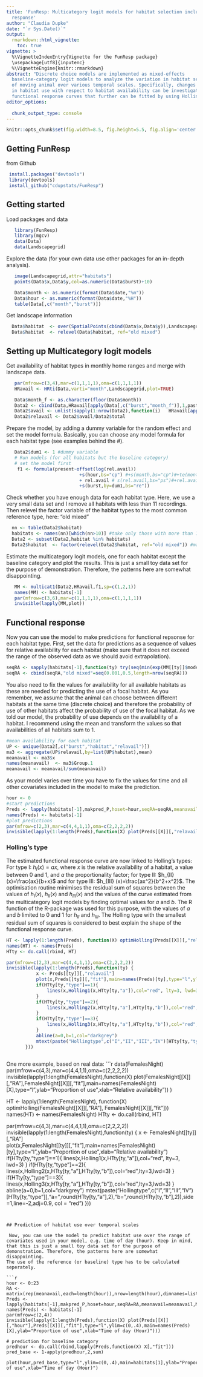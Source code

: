 ```yaml
---
title: 'FunResp: Multicategory logit models for habitat selection including functional
  response'
author: "Claudia Dupke"
date: "`r Sys.Date()`"
output: 
  rmarkdown::html_vignette:
    toc: true
vignette: >
  %\VignetteIndexEntry{Vignette for the FunResp package}
  \usepackage[utf8]{inputenc}
  %\VignetteEngine{knitr::rmarkdown}
abstract: "Discrete choice models are implemented as mixed-effects
  baseline-category logit models to analyze the variation in habitat selection
  of moving animal over various temporal scales. Specifically, changes
  in habitat use with respect to habitat availability can be investigated leading to  
  functional response curves that further can be fitted by using Holling’s formulas. \n \n \n"
editor_options: 
  
  chunk_output_type: console
---
```


```r
knitr::opts_chunk$set(fig.width=8.5, fig.height=5.5, fig.align='center', warning=FALSE, message=FALSE, cache = T)
```

## Getting FunResp
 
 from Github
 
```r
 install.packages("devtools")
 library(devtools)
 install_github("cdupstats/FunResp")
```

 
##  Getting started
 
 Load packages and data
```r
   library(FunResp)
   library(mgcv)
   data(Data)
   data(Landscapegrid)
```  
 
 Explore the data (for your own data use other packages for an in-depth analysis). 
 
```r
   image(Landscapegrid,attr="habitats")
   points(Data$x,Data$y,col=as.numeric(Data$burst)+10)

   Data$month <- as.numeric(format(Data$date,"%m"))
   Data$hour <- as.numeric(format(Data$date,"%H"))
   table(Data[,c("month","burst")])
``` 
 
 Get landscape information
 
```r
  Data$habitat  <- over(SpatialPoints(cbind(Data$x,Data$y)),Landscapegrid)$habitat
  Data$habitat  <- relevel(Data$habitat, ref="old mixed")
``` 
## Setting up Multicategory logit models

Get availability of habitat types in monthly home ranges 
and merge with landscape data.

```r
   par(mfrow=c(3,4),mar=c(1,1,1,1),oma=c(1,1,1,1))
   HRavail <- HRti(Data,varti="month",Landscapegrid,plot=TRUE)

   Data$month_f <- as.character(floor(Data$month))
   Data2 <- cbind(Data,HRavail[apply(Data[,c("burst","month_f")],1,paste,collapse="."),-c(1:2)])
   Data2$avail <- unlist(sapply(1:nrow(Data2),function(i)   HRavail[apply(Data2[i,c("burst","month_f")],1,paste,collapse="."),as.character(unlist(Data2[i,"habitat"]))]))
   Data2$relavail <- Data2$avail/Data2$total
```
  
   Prepare the model, by adding a dummy variable for the random effect and set the model formula.
   Basically, you can choose any model formula for each habitat type (see examples behind the #).
   
```r
   Data2$dum1 <- 1 #dummy variable
   # Run models (for all habitats but the baseline category)
   # set the model first
    f1 <- formula(present~offset(log(rel.avail))
                           +s(hour,bs="cp") #+s(month,bs="cp")#+te(month,hour,by=sex,bs="cp")
                           + rel.avail # s(rel.avail,bs="ps")#+rel.avail*season
                           +s(burst,by=dum1,bs="re"))
```

Check whether you have enough data for each habitat type. Here, we use a very small data set and I remove all habitats with less than 11 recordings.
 Then relevel the factor variable of the habitat types to the most common reference type, here: "old mixed"
 
```r
  nn <- table(Data2$habitat)
  habitats <- names(nn)[which(nn>10)] #take only those with more than 10 recordings
  Data2 <- subset(Data2,habitat %in% habitats)
  Data2$habitat  <- factor(relevel(Data2$habitat, ref="old mixed")) #make sure that baseline habitat is at first position like relevel(Data$habitat, ref="old mixed")
```
  
 Estimate the multicategory logit models, one for each habitat except the baseline category and plot the results. This is just a small toy data set for the purpose of demonstration. Therefore, the patterns here are somewhat disappointing. 
   
```r
   MM <- multicat1(Data2,HRavail,f1,sp=c(1,2,1))
   names(MM) <- habitats[-1]
   par(mfrow=c(3,6),mar=c(1,1,1,1),oma=c(1,1,1,1))
   invisible(lapply(MM,plot))
```
 

## Functional response

Now you can use the model to make predictions for functional repsonse for each habitat type.
First, set the data for predictions as a sequence of values for relative availability for each habitat (make sure that it does not exceed the range of the observed data as we should avoid extrapolation).

```r
seqRA <- sapply(habitats[-1],function(ty) try(seq(min(exp(MM[[ty]]$model$"offset(log(rel.avail))")),min(quantile(exp(MM[[ty]]$model$"offset(log(rel.avail))"),.95),0.9), length=100)))
seqRA <- cbind(seqRA,"old mixed"=seq(0.001,0.5,length=nrow(seqRA)))
```

You also need to fix the values for availability for all available habitats as these are needed for predicting the use of a focal habitat. As you remember, we assume that the animal can choose between different habitats at the same time (discrete choice) and therefore the probability of use of other habitats affect the probability of use of the focal habitat. As we told our model, the probability of use depends on the availability of a habitat. I recommend using the mean and transform the values so that availabilities of all habitats sum to 1. 

```r
#mean availability for each habitat
UP <- unique(Data2[,c("burst","habitat","relavail")])
ma3 <- aggregate(UP$relavail,by=list(UP$habitat),mean)
meanavail <- ma3$x
names(meanavail)  <- ma3$Group.1
meanavail <- meanavail/sum(meanavail)
```

As your model varies over time you have to fix the values for time and all other covariates included in the model to make the prediction.

```r
hour <- 0
#start predictions
Preds <- lapply(habitats[-1],makpred_P,hoset=hour,seqRA=seqRA,meanavail=meanavail,Mod=MM)
names(Preds) <- habitats[-1]
#plot predictions
par(mfrow=c(2,3),mar=c(4,4,1,1),oma=c(2,2,2,2))
invisible(lapply(1:length(Preds),function(X) plot(Preds[[X]][,"relavail"],Preds[[X]][,"fit"],main=names(Preds)[X],type="l",ylab="Proportion of use",xlab="Relative availability")))
```

### Holling's type

The estimated functional response curve are now linked to Holling's types: 
For type I:
$h_I(x)=a x$, where $x$ is the relative availability of a habitat, a value
between 0 and 1, and $a$ the proportionality factor; for type II:
 $h_{II} (x)=\frac{ax}{b+x}$ and for type III: $h_{III}
 (x)=\frac{ax^2}{b^2+x^2}$. The optimisation routine minimises the residual sum
 of squares between the values of $h_I(x)$, $h_{II}(x)$ and $h_{III}(x)$ and the 
 values of the curve estimated from the
 multicategory logit models by finding optimal values for $a$ and $b$. The R function
 \emph{optim} of the R-package \emph{stats} was used for this
 purpose, with the values of $a$ and $b$ limited to 0
 and 1 for $h_{II}$ and $h_{III}$.
 The Holling type with the smallest residual sum of squares is considered to
 best explain the shape of the functional response curve.
 
 ```r
HT <- lapply(1:length(Preds), function(X) optimHolling(Preds[[X]][,"relavail"],Preds[[X]][,"fit"]))
names(HT) <- names(Preds)
HTty <- do.call(rbind, HT)

par(mfrow=c(2,3),mar=c(4,4,1,1),oma=c(2,2,2,2))
invisible(lapply(1:length(Preds),function(ty) {
			x <- Preds[[ty]][,"relavail"]	
			plot(x,Preds[[ty]][,"fit"],main=names(Preds)[ty],type="l",ylab="Proportion of use",xlab="Relative availability")
			if(HTty[ty,"type"]==1){
				lines(x,Holling1(x,HTty[ty,"a"]),col="red", lty=3, lwd=3)
			}
			if(HTty[ty,"type"]==2){
				lines(x,Holling2(x,HTty[ty,"a"],HTty[ty,"b"]),col="red",lty=3,lwd=3)
			}
			if(HTty[ty,"type"]==3){
				lines(x,Holling3(x,HTty[ty,"a"],HTty[ty,"b"]),col="red",lty=3,lwd=3)
			}
			abline(a=0,b=1,col="darkgrey")
			mtext(paste("Hollingtype",c("I","II","III","IV")[HTty[ty,"type"]],"\n a=",round(HTty[ty,"a"],2),"\n b=",round(HTty[ty,"b"],2)),side=1,line=-2,adj=0.9, col = "red")
		}))
  
```

One more example, based on real data:
 ```r
data(FemalesNight)
par(mfrow=c(4,3),mar=c(4,4,1,1),oma=c(2,2,2,2))
invisible(lapply(1:length(FemalesNight),function(X) plot(FemalesNight[[X]][,"RA"],FemalesNight[[X]][,"fit"],main=names(FemalesNight)[X],type="l",ylab="Proportion of use",xlab="Relative availability")) )

HT <- lapply(1:length(FemalesNight), function(X) optimHolling(FemalesNight[[X]][,"RA"], FemalesNight[[X]][,"fit"]))
names(HT) <- names(FemalesNight)
HTty <- do.call(rbind, HT)

par(mfrow=c(4,3),mar=c(4,4,1,1),oma=c(2,2,2,2))
invisible(lapply(1:length(FemalesNight),function(ty) {
			x <- FemalesNight[[ty]][,"RA"]	
			plot(x,FemalesNight[[ty]][,"fit"],main=names(FemalesNight)[ty],type="l",ylab="Proportion of use",xlab="Relative availability")
			if(HTty[ty,"type"]==1){
				lines(x,Holling1(x,HTty[ty,"a"]),col="red", lty=3, lwd=3)
			}
			if(HTty[ty,"type"]==2){
				lines(x,Holling2(x,HTty[ty,"a"],HTty[ty,"b"]),col="red",lty=3,lwd=3)
			}
			if(HTty[ty,"type"]==3){
				lines(x,Holling3(x,HTty[ty,"a"],HTty[ty,"b"]),col="red",lty=3,lwd=3)
			}
			abline(a=0,b=1,col="darkgrey")
			mtext(paste("Hollingtype",c("I","II","III","IV")[HTty[ty,"type"]],"\n a=",round(HTty[ty,"a"],2),"\n b=",round(HTty[ty,"b"],2)),side=1,line=-2,adj=0.9, col = "red")
		}))
```


## Prediction of habitat use over temporal scales

 Now, you can use the model to predict habitat use over the range of covariates used in your model, e.g. time of day (hour). Keep in mind, that this is just a small toy data set for the purpose of demonstration. Therefore, the patterns here are somewhat disappointing. 
The use of the reference (or baseline) type has to be calculated seperately. 
 
```r
hour <- 0:23
RA <- matrix(rep(meanavail,each=length(hour)),nrow=length(hour),dimnames=list(c(),c(names(meanavail))))
Preds <- lapply(habitats[-1],makpred_P,hoset=hour,seqRA=RA,meanavail=meanavail,Mod=MM)
names(Preds) <- habitats[-1]
par(mfrow=c(2,4))
invisible(lapply(1:length(Preds),function(X) plot(Preds[[X]][,"hour"],Preds[[X]][,"fit"],type="l",ylim=c(0,.4),main=names(Preds)[X],ylab="Proportion of use",xlab="Time of day (Hour)")))

# prediction for baseline category
predhour <- do.call(rbind,lapply(Preds,function(X) X[,"fit"]))
pred_base <- 1-apply(predhour,2,sum)

plot(hour,pred_base,type="l",ylim=c(0,.4),main=habitats[1],ylab="Proportion of use",xlab="Time of day (Hour)")
```


